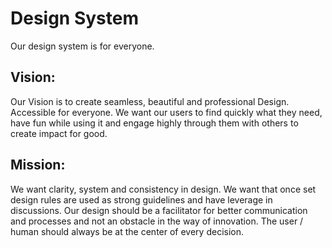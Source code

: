 
<Meta title="Foundations/Design System" />

# Design System

Our design system is for everyone.

## Vision:

Our Vision is to create seamless, beautiful and professional Design. Accessible for everyone. We want our users to find quickly what they need, have fun while using it and engage highly through them with others to create impact for good.

## Mission:

We want clarity, system and consistency in design. We want that once set design rules are used as strong guidelines and have leverage in discussions. Our design should be a facilitator for better communication and processes and not an obstacle in the way of innovation. The user / human should always be at the center of every decision.
